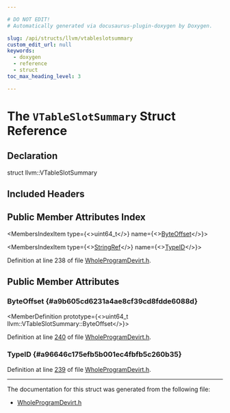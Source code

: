 ```yaml
---

# DO NOT EDIT!
# Automatically generated via docusaurus-plugin-doxygen by Doxygen.

slug: /api/structs/llvm/vtableslotsummary
custom_edit_url: null
keywords:
  - doxygen
  - reference
  - struct
toc_max_heading_level: 3

---
```





# The `VTableSlotSummary` Struct Reference

<DoxygenPage pluginConfig={pluginConfig}>



## Declaration

<CodeBlock>struct llvm::VTableSlotSummary</CodeBlock>

## Included Headers

<IncludesList>
<IncludesListItem
  filePath="llvm/Transforms/IPO/WholeProgramDevirt.h"
  permalink="/docs/api/files/include/include/llvm/include/llvm/transforms/include/llvm/transforms/ipo/wholeprogramdevirt-h"
  isLocal="true" />
</IncludesList>

## Public Member Attributes Index

<MembersIndex>

<MembersIndexItem
  type={<>uint64&#95;t</>}
  name={<><a href="#a9b605cd6231a4ae8cf39cd8fdde6088d">ByteOffset</a></>}>
</MembersIndexItem>

<MembersIndexItem
  type={<><a href="/docs/api/classes/llvm/stringref">StringRef</a></>}
  name={<><a href="#a96646c175efb5b001ec4fbfb5c260b35">TypeID</a></>}>
</MembersIndexItem>

</MembersIndex>


Definition at line 238 of file <a href="/docs/api/files/include/include/llvm/include/llvm/transforms/include/llvm/transforms/ipo/wholeprogramdevirt-h">WholeProgramDevirt.h</a>.

<SectionDefinition>

## Public Member Attributes

### ByteOffset {#a9b605cd6231a4ae8cf39cd8fdde6088d}

<MemberDefinition
  prototype={<>uint64&#95;t llvm::VTableSlotSummary::ByteOffset</>}>

Definition at line <a href="/docs/api/files/include/include/llvm/include/llvm/transforms/include/llvm/transforms/ipo/wholeprogramdevirt-h/#l00240">240</a> of file <a href="/docs/api/files/include/include/llvm/include/llvm/transforms/include/llvm/transforms/ipo/wholeprogramdevirt-h">WholeProgramDevirt.h</a>.
</MemberDefinition>

### TypeID {#a96646c175efb5b001ec4fbfb5c260b35}

<MemberDefinition
  prototype="StringRef llvm::VTableSlotSummary::TypeID">

Definition at line <a href="/docs/api/files/include/include/llvm/include/llvm/transforms/include/llvm/transforms/ipo/wholeprogramdevirt-h/#l00239">239</a> of file <a href="/docs/api/files/include/include/llvm/include/llvm/transforms/include/llvm/transforms/ipo/wholeprogramdevirt-h">WholeProgramDevirt.h</a>.
</MemberDefinition>

</SectionDefinition>

<hr/>

The documentation for this struct was generated from the following file:

<ul>
<li><a href="/docs/api/files/include/include/llvm/include/llvm/transforms/include/llvm/transforms/ipo/wholeprogramdevirt-h">WholeProgramDevirt.h</a></li>
</ul>

</DoxygenPage>
